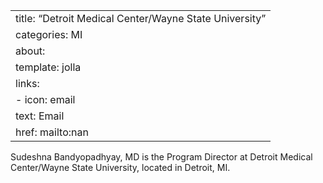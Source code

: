 
---
title: "Detroit Medical Center/Wayne State University"
categories: MI
about:
  template: jolla
  links:
    - icon: email
      text: Email
      href: mailto:nan
---

Sudeshna Bandyopadhyay, MD is the Program Director at Detroit Medical Center/Wayne State University, located in Detroit, MI. 
